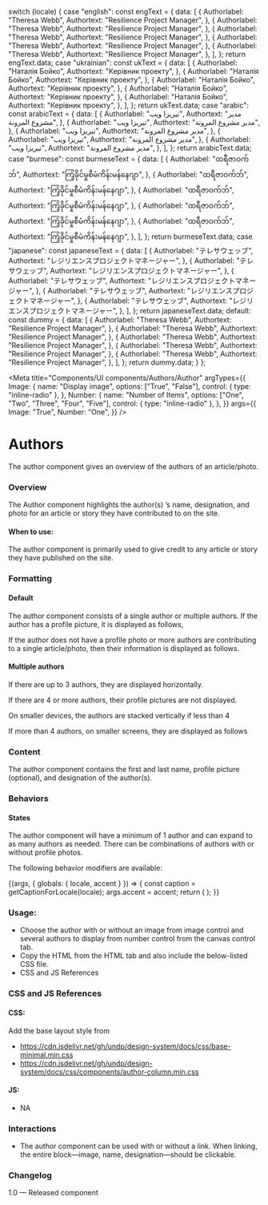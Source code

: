 
  switch (locale) {
    case "english":
      const engText = {
        data: [
          {
            Authorlabel: "Theresa Webb",
            Authortext: "Resilience Project Manager",
          },
          {
            Authorlabel: "Theresa Webb",
            Authortext: "Resilience Project Manager",
          },
          {
            Authorlabel: "Theresa Webb",
            Authortext: "Resilience Project Manager",
          },
          {
            Authorlabel: "Theresa Webb",
            Authortext: "Resilience Project Manager",
          },
          {
            Authorlabel: "Theresa Webb",
            Authortext: "Resilience Project Manager",
          },
        ],
      };
      return engText.data;
    case "ukrainian":
      const ukText = {
        data: [
          {
            Authorlabel: "Наталiя Бойко",
            Authortext: "Керівник проекту",
          },
          {
            Authorlabel: "Наталiя Бойко",
            Authortext: "Керівник проекту",
          },
          {
            Authorlabel: "Наталiя Бойко",
            Authortext: "Керівник проекту",
          },
          {
            Authorlabel: "Наталiя Бойко",
            Authortext: "Керівник проекту",
          },
          {
            Authorlabel: "Наталiя Бойко",
            Authortext: "Керівник проекту",
          },
        ],
      };
      return ukText.data;
    case "arabic":
      const arabicText = {
        data: [
          {
            Authorlabel: "تيريزا ويب",
            Authortext: "مدير مشروع المرونة",
          },
          {
            Authorlabel: "تيريزا ويب",
            Authortext: "مدير مشروع المرونة",
          },
          {
            Authorlabel: "تيريزا ويب",
            Authortext: "مدير مشروع المرونة",
          },
          {
            Authorlabel: "تيريزا ويب",
            Authortext: "مدير مشروع المرونة",
          },
          {
            Authorlabel: "تيريزا ويب",
            Authortext: "مدير مشروع المرونة",
          },
        ],
      };
      return arabicText.data;
    case "burmese":
      const burmeseText = {
        data: [
          {
            Authorlabel: "ထရီဇာဝက်ဘ်",
            Authortext: "ကြံ့ခိုင်မှုစီမံကိန်းမန်နေဂျာ",
          },
          {
            Authorlabel: "ထရီဇာဝက်ဘ်",
            Authortext: "ကြံ့ခိုင်မှုစီမံကိန်းမန်နေဂျာ",
          },
          {
            Authorlabel: "ထရီဇာဝက်ဘ်",
            Authortext: "ကြံ့ခိုင်မှုစီမံကိန်းမန်နေဂျာ",
          },
          {
            Authorlabel: "ထရီဇာဝက်ဘ်",
            Authortext: "ကြံ့ခိုင်မှုစီမံကိန်းမန်နေဂျာ",
          },
          {
            Authorlabel: "ထရီဇာဝက်ဘ်",
            Authortext: "ကြံ့ခိုင်မှုစီမံကိန်းမန်နေဂျာ",
          },
        ],
      };
      return burmeseText.data;
    case "japanese":
      const japaneseText = {
        data: [
          {
            Authorlabel: "テレサウェッブ",
            Authortext: "レジリエンスプロジェクトマネージャー",
          },
          {
            Authorlabel: "テレサウェッブ",
            Authortext: "レジリエンスプロジェクトマネージャー",
          },
          {
            Authorlabel: "テレサウェッブ",
            Authortext: "レジリエンスプロジェクトマネージャー",
          },
          {
            Authorlabel: "テレサウェッブ",
            Authortext: "レジリエンスプロジェクトマネージャー",
          },
          {
            Authorlabel: "テレサウェッブ",
            Authortext: "レジリエンスプロジェクトマネージャー",
          },
        ],
      };
      return japaneseText.data;
    default:
      const dummy = {
        data: [
          {
            Authorlabel: "Theresa Webb",
            Authortext: "Resilience Project Manager",
          },
          {
            Authorlabel: "Theresa Webb",
            Authortext: "Resilience Project Manager",
          },
          {
            Authorlabel: "Theresa Webb",
            Authortext: "Resilience Project Manager",
          },
          {
            Authorlabel: "Theresa Webb",
            Authortext: "Resilience Project Manager",
          },
          {
            Authorlabel: "Theresa Webb",
            Authortext: "Resilience Project Manager",
          },
        ],
      };
      return dummy.data;
  }
};

<Meta
  title="Components/UI components/Authors/Author"
  argTypes={{
    Image: {
      name: "Display image",
      options: ["True", "False"],
      control: { type: "inline-radio" },
    },
    Number: {
      name: "Number of Items",
      options: ["One", "Two", "Three", "Four", "Five"],
      control: { type: "inline-radio" },
    },
  }}
  args={{
    Image: "True",
    Number: "One",
  }}
/>

# Authors

The author component gives an overview of the authors of an article/photo.

### Overview

The Author component highlights the author(s) ’s name, designation, and photo for an article or story they have contributed to on the site.

#### When to use:

The author component is primarily used to give credit to any article or story they have published on the site.

### Formatting

#### Default

The author component consists of a single author or multiple authors.
If the author has a profile picture, it is displayed as follows,

If the author does not have a profile photo or more authors are contributing to a single article/photo, then their information is displayed as follows.

#### Multiple authors

If there are up to 3 authors, they are displayed horizontally.

If there are 4 or more authors, their profile pictures are not displayed.

On smaller devices, the authors are stacked vertically if less than 4

If more than 4 authors, on smaller screens, they are displayed as follows

### Content

The author component contains the first and last name, profile picture (optional), and designation of the author(s).

### Behaviors

#### States

The author component will have a minimum of 1 author and can expand to as many authors as needed. There can be combinations of authors with or without profile photos.

The following behavior modifiers are available:

<Canvas>
  <Story name="Author">
    {(args, { globals: { locale, accent } }) => {
      const caption = getCaptionForLocale(locale);
      args.accent = accent;
      return (
        <Author
          authorImage={authorImage}
          alt="Headshot of XYZ"
          data={caption}
          {...args}
        ></Author>
      );
    }}
  </Story>
</Canvas>

### Usage:

- Choose the author with or without an image from image control and several authors to display from number control from the canvas control tab.
- Copy the HTML from the HTML tab and also include the below-listed CSS file.
- CSS and JS References

### CSS and JS References

#### CSS:

Add the base layout style from

- https://cdn.jsdelivr.net/gh/undp/design-system/docs/css/base-minimal.min.css
- https://cdn.jsdelivr.net/gh/undp/design-system/docs/css/components/author-column.min.css

#### JS:

- NA

### Interactions

- The author component can be used with or without a link. When linking, the entire block—image, name, designation—should be clickable.

### Changelog

1.0 — Released component
